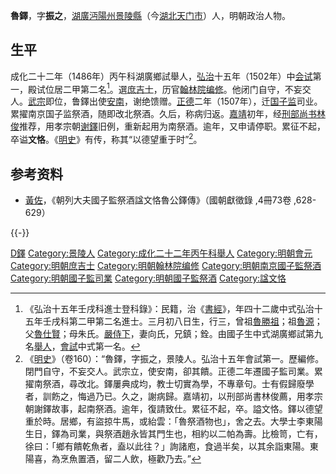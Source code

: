 {{明清人物信息框
| 姓名 = 魯鐸
| 原名 =
| 圖片名稱= 
| 圖片大小 =
| 圖片說明 = 
| 最高職務 = 朝列大夫國子監祭酒
| 國家 = 大明 
| 爵位 =
| 籍貫 = [[湖廣|湖廣]][[沔陽州|沔陽州]][[景陵縣|景陵縣]]
| 族裔 = 
| 旗籍 = 
| 字號 = 字振之
| 諡號 = 文恪
| 出生日期 = 天順二年（1458年）
| 出生地點 =
| 逝世日期 = 嘉靖三年（1524年） 
| 逝世地點 =
| 墓葬 =
| 配偶 = 向氏
| 親屬 = 曾祖[[魯勝祖|魯勝祖]]，祖[[魯源|魯源]]，父[[魯仕賢|魯仕賢]]，母朱氏
| 出身 =
* 成化二十二年丙午科湖廣鄉試舉人
* 弘治十五年壬戌科進士出身
| 經歷 =
| 著作 =  
*《東廂集》、《西廂集》 
*《已有園集》、《蓮北集》、《使交集》
*《文集》10卷、《文恪存集》10卷
}}

'''魯鐸'''{{BD|1458年||1524年||L}}，字'''振之'''，[[湖廣|湖廣]][[沔陽州|沔陽州]][[景陵縣|景陵縣]]（今[[湖北|湖北]][[天门市|天门市]]）人，明朝政治人物。

==生平==
成化二十二年（1486年）丙午科湖廣鄉試舉人，[[弘治_(明孝宗)|弘治]]十五年（1502年）中[[会试|会试]]第一，殿试位居二甲第二名<ref>《弘治十五年壬戌科進士登科錄》：民籍，治《[[書經|書經]]》，年四十二歲中式弘治十五年壬戌科第二甲第二名進士。三月初八日生，行三，曾祖[[魯勝祖|魯勝祖]]；祖[[魯源|魯源]]；父[[魯仕賢|魯仕賢]]；母朱氏。[[嚴侍下|嚴侍下]]，妻向氏，兄鎮；銓。由國子生中式湖廣鄉試第九名[[舉人|舉人]]，[[會試|會試]]中式第一名。</ref>。選[[庶吉士|庶吉士]]，历官[[翰林院|翰林院]][[编修|编修]]。他闭门自守，不妄交人。[[明武宗|武宗]]即位，鲁鐸出使[[越南|安南]]，谢绝馈赠。[[正德_(明武宗)|正德]]二年（1507年），迁[[国子监|国子监]]司业。累擢南京国子监祭酒，随即改北祭酒。久后，称病归返。[[嘉靖|嘉靖]]初年，经[[刑部尚书|刑部尚书]][[林俊|林俊]]推荐，用孝宗朝[[谢鐸|谢鐸]]旧例，重新起用为南祭酒。逾年，又申请停职。累征不起，卒谥'''文恪'''。《[[明史|明史]]》有传，称其“以德望重于时”<ref>《[[明史|明史]]》（卷160）：“魯鐸，字振之，景陵人。弘治十五年會試第一。歷編修。閉門自守，不妄交人。武宗立，使安南，卻其饋。正德二年遷國子監司業。累擢南祭酒，尋改北。鐸屢典成均，教士切實為學，不專章句。士有假歸廢學者，訓飭之，悔過乃已。久之，謝病歸。嘉靖初，以刑部尚書林俊薦，用孝宗朝謝鐸故事，起南祭酒。逾年，復請致仕。累征不起，卒。謚文恪。鐸以德望重於時。居鄉，有盜掠牛馬，或紿雲：「魯祭酒物也」，舍之去。大學士李東陽生日，鐸為司業，與祭酒趙永皆其門生也，相約以二帕為壽。比檢笥，亡有，徐曰：「鄉有饋乾魚者，盍以此往？」詢諸庖，食過半矣，以其余詣東陽。東陽喜，為烹魚置酒，留二人飲，極歡乃去。”</ref>。

== 参考资料 ==
{{wikisource|明史/卷163}}
{{reflist}}
*[[黃佐|黃佐]]，《朝列大夫國子監祭酒諡文恪魯公鐸傳》（國朝獻徵錄 ,4冊73卷 ,628-629）

{{-}}
{{弘治十五年壬戌科殿试金榜}}

{{Authority control}}

{{DEFAULTSORT:Lu鲁}}
[[Category:鲁姓|D鐸]]
[[Category:景陵人|Category:景陵人]]
[[Category:成化二十二年丙午科舉人|Category:成化二十二年丙午科舉人]]
[[Category:明朝會元|Category:明朝會元]]
[[Category:明朝庶吉士|Category:明朝庶吉士]]
[[Category:明朝翰林院编修|Category:明朝翰林院编修]]
[[Category:明朝南京國子監祭酒|Category:明朝南京國子監祭酒]]
[[Category:明朝國子監司業|Category:明朝國子監司業]]
[[Category:明朝國子監祭酒|Category:明朝國子監祭酒]]
[[Category:諡文恪|Category:諡文恪]]